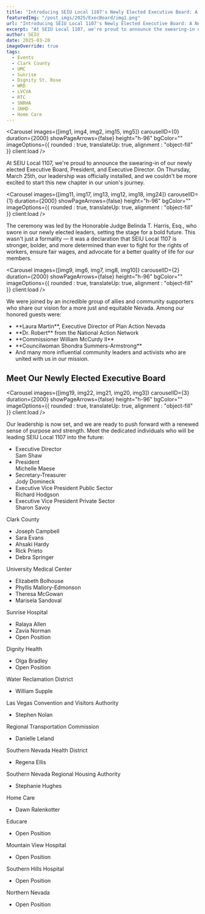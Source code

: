 ---
title: "Introducing SEIU Local 1107's Newly Elected Executive Board: A New Era of Leadership"
featuredImg: "/post_imgs/2025/ExecBoard/img1.png"
url: "Introducing SEIU Local 1107's Newly Elected Executive Board: A New Era of Leadership"
excerpt: "At SEIU Local 1107, we're proud to announce the swearing-in of our newly elected Executive Board, President, and Executive Director."
author: SEIU
date: 2025-03-20
imageOverride: true
tags: 
  - Events
  - Clark County
  - UMC
  - Sunrise
  - Dignity St. Rose
  - WRD
  - LVCVA
  - RTC
  - SNRHA
  - SNHD
  - Home Care
---








<Carousel images={[img1, img4, img2, img15, img5]} carouselID={0} duration={2000} showPageArrows={false} height="h-96" bgColor="" imageOptions={{
    rounded : true,
    translateUp: true,
    alignment : "object-fill"
  }} client:load />

At SEIU Local 1107, we're proud to announce the swearing-in of our newly elected Executive Board, President, and Executive Director. On Thursday, March 25th, our leadership was officially installed, and we couldn't be more excited to start this new chapter in our union's journey.

<Carousel images={[img11, img17, img13, img12, img18, img24]} carouselID={1} duration={2000} showPageArrows={false} height="h-96" bgColor="" imageOptions={{
    rounded : true,
    translateUp: true,
    alignment : "object-fill"
  }} client:load />

The ceremony was led by the Honorable Judge Belinda T. Harris, Esq., who swore in our newly elected leaders, setting the stage for a bold future. This wasn't just a formality — it was a declaration that SEIU Local 1107 is stronger, bolder, and more determined than ever to fight for the rights of workers, ensure fair wages, and advocate for a better quality of life for our members.

<Carousel images={[img9, img6, img7, img8, img10]} carouselID={2} duration={2000} showPageArrows={false} height="h-96" bgColor="" imageOptions={{
    rounded : true,
    translateUp: true,
    alignment : "object-fill"
  }} client:load />


We were joined by an incredible group of allies and community supporters who share our vision for a more just and equitable Nevada. Among our honored guests were:
<ul>
  <li>**Laura Martin**, Executive Director of Plan Action Nevada</li>
  <li>**Dr. Robert** from the National Action Network</li>
  <li>**Commissioner William McCurdy II**</li>
  <li>**Councilwoman Shondra Summers-Armstrong**</li>
  <li>And many more influential community leaders and activists who are united with us in our mission.</li>
</ul>

## Meet Our Newly Elected Executive Board

<Carousel images={[img19, img22, img21, img20, img3]} carouselID={3} duration={2000} showPageArrows={false} height="h-96" bgColor="" imageOptions={{
    rounded : true,
    translateUp: true,
    alignment : "object-fill"
  }} client:load />

Our leadership is now set, and we are ready to push forward with a renewed sense of purpose and strength. Meet the dedicated individuals who will be leading SEIU Local 1107 into the future:

<ul>
  <li>
    <span class={titleStyle}>Executive Director</span>
    <br />
    <span class={nameStyle}> Sam Shaw </span>
  </li>
  <li>
    <span class={titleStyle}>President</span>
    <br />
    <span class={nameStyle}>Michelle Maese</span>
  </li>
  <li>
    <span class={titleStyle}>Secretary-Treasurer</span>
    <br />
    <span class={nameStyle}>Jody Domineck</span>
  </li>
  <li>
    <span class={titleStyle}
      >Executive Vice President Public Sector</span>
    <br />
    <span class={nameStyle}>Richard Hodgson</span>
  </li>
  <li>
    <span class={titleStyle}
      >Executive Vice President Private Sector</span>
    <br />
    <span class={nameStyle}>Sharon Savoy</span>
  </li>
</ul>

<div class="py-2 grid grid-cols-2 md:grid-cols-3">
  <div class="flex flex-col">
    <span class={execBoardShopsStyle}>Clark County</span>
    <ul>
      <li>Joseph Campbell</li>
      <li>Sara Evans</li>
      <li>Ahsaki Hardy</li>
      <li>Rick Prieto</li>
      <li>Debra Springer</li>
    </ul>
  </div>
  <div class="flex flex-col">
    <span class={execBoardShopsStyle}>University Medical Center</span>
    <ul>
      <li>Elizabeth Bolhouse</li>
      <li>Phyllis Mallory-Edmonson</li>
      <li>Theresa McGowan</li>
      <li>Marisela Sandoval</li>
    </ul>
  </div>
  <div class="flex flex-col">
    <span class={execBoardShopsStyle}>Sunrise Hospital</span>
    <ul>
      <li>Ralaya Allen</li>
      <li>Zavia Norman</li>
      <li class="text-red-600 font-bold">Open Position</li>
    </ul>
  </div>
  <div class="flex flex-col pt-2">
    <span class={execBoardShopsStyle}>Dignity Health</span>
    <ul>
      <li>Olga Bradley</li>
      <li class="text-red-600 font-bold">Open Position</li>
    </ul>
  </div>
  <div class="flex flex-col pt-2">
    <span class={execBoardShopsStyle}>Water Reclamation District</span>
    <ul>
      <li>William Supple</li>
    </ul>
  </div>
  <div class="flex flex-col pt-2">
    <span class={execBoardShopsStyle}
      >Las Vegas Convention and Visitors Authority</span>
    <ul>
      <li>Stephen Nolan</li>
    </ul>
  </div>
  <div class="flex flex-col pt-2">
    <span class={execBoardShopsStyle}
      >Regional Transportation Commission</span>
    <ul>
      <li>Danielle Leland</li>
    </ul>
  </div>
  <div class="flex flex-col pt-2">
    <span class={execBoardShopsStyle}
      >Southern Nevada Health District</span>
    <ul>
      <li>Regena Ellis</li>
    </ul>
  </div>
  <div class="flex flex-col pt-2">
    <span class={execBoardShopsStyle}
      >Southern Nevada Regional Housing Authority</span>
    <ul>
      <li>Stephanie Hughes</li>
    </ul>
  </div>
  <div class="flex flex-col pt-2">
    <span class={execBoardShopsStyle}>Home Care</span>
    <ul>
      <li>Dawn Ralenkotter</li>
    </ul>
  </div>
  <div class="flex flex-col pt-2">
    <span class={execBoardShopsStyle}>Educare</span>
    <ul>
      <li class="text-red-600 font-bold">Open Position</li>
    </ul>
  </div>
  <div class="flex flex-col pt-2">
    <span class={execBoardShopsStyle}>Mountain View Hospital</span>
    <ul>
      <li class="text-red-600 font-bold">Open Position</li>
    </ul>
  </div>
  <div class="flex flex-col pt-2">
    <span class={execBoardShopsStyle}>Southern Hills Hospital</span>
    <ul>
      <li class="text-red-600 font-bold">Open Position</li>
    </ul>
  </div>
  <div class="flex flex-col pt-2">
    <span class={execBoardShopsStyle}>Northern Nevada</span>
    <ul>
      <li class="text-red-600 font-bold">Open Position</li>
    </ul>
  </div>
</div>